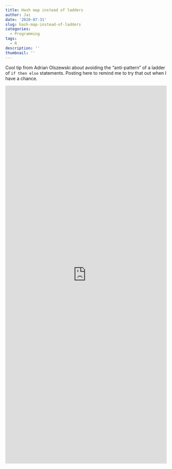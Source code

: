 ```yaml
---
title: Hash map instead of ladders
author: Jai
date: '2020-07-31'
slug: hash-map-instead-of-ladders
categories:
  - Programming
tags:
  - R
description: ''
thumbnail: ''
---
```


Cool tip from Adrian Olszewski about avoiding the "anti-pattern" of a ladder of `if then else` statements. Posting here to remind me to try that out when I have a chance.

<iframe src="https://www.linkedin.com/embed/feed/update/urn:li:share:6693686615308664832" height="1181" width="504" frameborder="0" allowfullscreen="" title="Embedded post"></iframe>